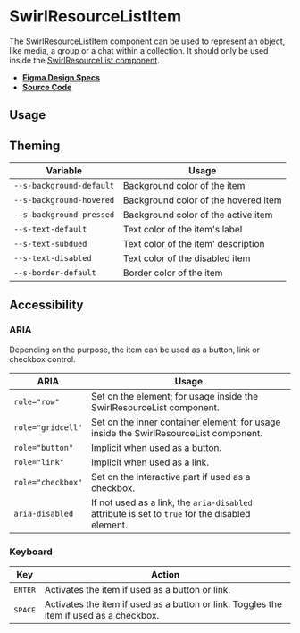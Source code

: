 
<Meta title="Components/SwirlResourceListItem" />

# SwirlResourceListItem

The SwirlResourceListItem component can be used to represent an object, like
media, a group or a chat within a collection. It should only be used inside the
[SwirlResourceList component](?path=/docs/components-swirlresourcelist--swirl-resource-list).

- **[Figma Design Specs](https://www.figma.com/file/iRHiAFsHxnzux8gQ9EjlZe/Flip-Components?node-id=236%3A5240)**
- **[Source Code](https://github.com/flip-corp/swirl/tree/main/packages/swirl-components/src/components/swirl-resource-list-item)**

## Usage

<Canvas withSource="open">
  <Story id="components-swirlresourcelistitem--swirl-resource-list-item" />
</Canvas>

<ArgsTable story="." />

## Theming

| Variable                 | Usage                                |
| ------------------------ | ------------------------------------ |
| `--s-background-default` | Background color of the item         |
| `--s-background-hovered` | Background color of the hovered item |
| `--s-background-pressed` | Background color of the active item  |
| `--s-text-default`       | Text color of the item's label       |
| `--s-text-subdued`       | Text color of the item' description  |
| `--s-text-disabled`      | Text color of the disabled item      |
| `--s-border-default`     | Border color of the item             |

## Accessibility

### ARIA

Depending on the purpose, the item can be used as a button, link or checkbox
control.

| ARIA              | Usage                                                                                           |
| ----------------- | ----------------------------------------------------------------------------------------------- |
| `role="row"`      | Set on the element; for usage inside the SwirlResourceList component.                           |
| `role="gridcell"` | Set on the inner container element; for usage inside the SwirlResourceList component.           |
| `role="button"`   | Implicit when used as a button.                                                                 |
| `role="link"`     | Implicit when used as a link.                                                                   |
| `role="checkbox"` | Set on the interactive part if used as a checkbox.                                              |
| `aria-disabled`   | If not used as a link, the `aria-disabled` attribute is set to `true` for the disabled element. |

### Keyboard

| Key              | Action                                                                                  |
| ---------------- | --------------------------------------------------------------------------------------- |
| <kbd>ENTER</kbd> | Activates the item if used as a button or link.                                         |
| <kbd>SPACE</kbd> | Activates the item if used as a button or link. Toggles the item if used as a checkbox. |
